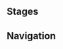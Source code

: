 {{Genius Invokation TCG Character Stages Intro}}

==Stages==
{{Genius Invokation TCG Stages/Detailed|Uncle Tian}}

==Navigation==
{{Genius Invokation TCG Stages Navbox}}